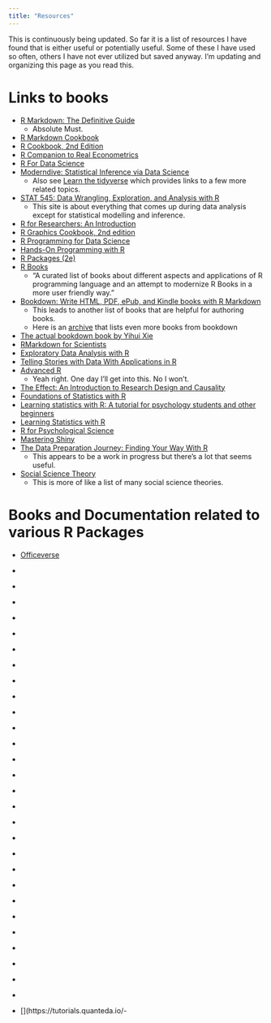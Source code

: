 ```yaml
---
title: "Resources"
---
```


This is continuously being updated. So far it is a list of resources I have found that is either useful or potentially useful. Some of these I have used so often, others I have not ever utilized but saved anyway. I'm updating and organizing this page as you read this.

# Links to books

-   [R Markdown: The Definitive Guide](https://bookdown.org/yihui/rmarkdown/)
    - Absolute Must.
-   [R Markdown Cookbook](https://bookdown.org/yihui/rmarkdown-cookbook/)
-   [R Cookbook, 2nd Edition](https://rc2e.com/)
-   [R Companion to Real Econometrics](https://bookdown.org/carillitony/bailey/)
-   [R For Data Science](https://r4ds.had.co.nz/index.html)
-   [Moderndive: Statistical Inference via Data Science](https://moderndive.com/index.html)
    -   Also see [Learn the tidyverse](https://www.tidyverse.org/learn/) which provides links to a few more related topics.
-   [STAT 545: Data Wrangling, Exploration, and Analysis with R](https://stat545.com/)
    -   This site is about everything that comes up during data analysis [except for statistical modelling and inference]{.highlight}.
-   [R for Researchers: An Introduction](https://tysonbarrett.com/Rstats/index.html)
-   [R Graphics Cookbook, 2nd edition](https://r-graphics.org/)
-   [R Programming for Data Science](https://bookdown.org/rdpeng/rprogdatascience/)
-   [Hands-On Programming with R](https://rstudio-education.github.io/hopr/)
-   [R Packages (2e)](https://r-pkgs.org/)
-   [R Books](https://github.com/RomanTsegelskyi/rbooks)
    -   "A curated list of books about different aspects and applications of R programming language and an attempt to modernize R Books in a more user friendly way."
-   [Bookdown: Write HTML, PDF, ePub, and Kindle books with R Markdown](https://bookdown.org/)
    -   This leads to another list of books that are helpful for authoring books.
    -   Here is an [archive](https://bookdown.org/home/archive/) that lists even more books from bookdown
-   [The actual bookdown book by Yihui Xie](https://bookdown.org/yihui/bookdown/)
-   [RMarkdown for Scientists](https://rmd4sci.njtierney.com/)
-   [Exploratory Data Analysis with R](https://bookdown.org/rdpeng/exdata/)
-   [Telling Stories with Data With Applications in R](https://tellingstorieswithdata.com/)
-   [Advanced R](https://adv-r.hadley.nz/)
    -   Yeah right. One day I'll get into this. No I won't. 
-   [The Effect: An Introduction to Research Design and Causality](https://theeffectbook.net/)
-   [Foundations of Statistics with R](https://bookdown.org/speegled/foundations-of-statistics/)
-   [Learning statistics with R: A tutorial for psychology students and other beginners](https://learningstatisticswithr.com/book/)
-   [Learning Statistics with R](https://learningstatisticswithr.com/)
-   [R for Psychological Science](https://psyr.djnavarro.net/)
-   [Mastering Shiny](https://mastering-shiny.org/)
-   [The Data Preparation Journey: Finding Your Way With R](https://bookdown.org/martin_monkman/DataPreparationJourney_draft/)
    -   This appears to be a work in progress but there's a lot that seems useful. 
-   [Social Science Theory](https://bookdown.org/mike/social-theory/)
    -   This is more of like a list of many social science theories.

# Books and Documentation related to various R Packages

-   [Officeverse](https://ardata-fr.github.io/officeverse/index.html)

-   [](https://rstats.wtf/)
-   [](https://www.joshuapkeller.com/page/introregression/)
-   [](https://ggplot2-book.org/index.html)
-   [](https://rkabacoff.github.io/datavis/)
-   [](http://asdfree.com/)
-   [](https://benwhalley.github.io/just-enough-r/)
-   [](https://adv-r.hadley.nz/index.html)
-   [](https://design.tidyverse.org/)
-   [](https://bookdown.org/bean_jerry/using_r_for_educational_research/)
-   [](https://jslefche.github.io/sem_book/index.html)
-   [](https://bookdown.org/yih_huynh/Guide-to-R-Book/)
-   [](https://stefvanbuuren.name/fimd/)
-   [](https://geanders.github.io/RProgrammingForResearch/)
-   [](https://bookdown.org/kieranmarray/intro_to_r_for_econometrics/)
-   [](https://dereksonderegger.github.io/570L/)
-   [](https://opengovdata.io/)
-   [](https://trevorfrench.github.io/R-for-Data-Analysis/?es_id=aaa755b1d8)
-   [](https://psyteachr.github.io/ads-v1/index.html)
-   [](https://frederikaust.com/papaja_man/)
-   [](https://hbiostat.org/rflow/)
-   [](https://www.tidytextmining.com/index.html)
-   [](https://bookdown.org/ejvanholm/WorkingWithData/)
-   [](https://bookdown.org/ejvanholm/Textbook/)
-   [](https://crumplab.com/programmingforpsych/index.html)
-   [](https://bookdown.org/dli/rguide/)
-   [](https://bookdown.org/tomholbrook12/bookdown-demo/)
-   [](https://www.tidymodels.org/books/)
-   [](https://socviz.co/)
-   [](https://tutorials.quanteda.io/-    